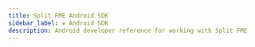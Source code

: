 ---
title: Split FME Android SDK
sidebar_label: ★ Android SDK
description: Android developer reference for working with Split FME
---



<AndroidSdk />